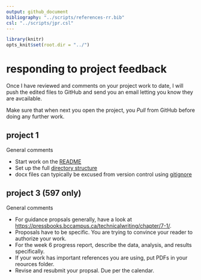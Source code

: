 ```yaml
---
output: github_document
bibliography: "../scripts/references-rr.bib"
csl: "../scripts/jpr.csl"
---
```


```r
library(knitr)
opts_knit$set(root.dir = "../")
```

# responding to project feedback

Once I have reviewed and comments on your project work to date, I will push the edited files to GitHub and send you an email letting you know they are avcailable. 

Make sure that when next you open the project, you *Pull* from GitHub before doing any further work. 

## project 1

General comments

- Start work on the [README](cm1012_edit-readme.md) 
- Set up the full [directory structure](cm1008_setup-directories.md) 
- docx files can typically be excused from version control using [gitignore](cm1009_gitignore.md) 




## project 3 (597 only) 

General comments

- For guidance propsals generally, have a look at  <https://pressbooks.bccampus.ca/technicalwriting/chapter/7-1/>. 
- Proposals have to be specific. You are trying to convince your reader to authorize your work.
- For the week 6 progress report, describe the data, analysis, and results specifically. 
- If your work has important references you are using, put PDFs in your reources folder. 
- Revise and resubmit your propsal. Due per the calendar. 

